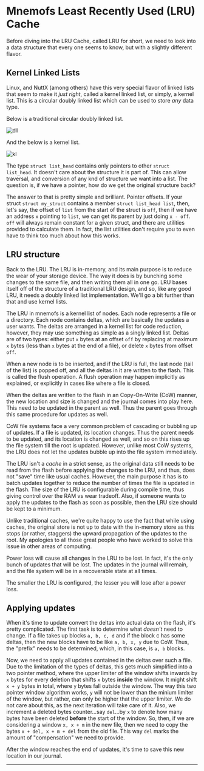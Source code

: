 


# Mnemofs Least Recently Used (LRU) Cache

Before diving into the LRU Cache, called LRU for short, we need to look into a data structure that every one seems to know, but with a slightly different flavor.

## Kernel Linked Lists

Linux, and NuttX (among others) have this very special flavor of linked lists that seem to make it _just right_, called a kernel linked list, or simply, a kernel list. This is a circular doubly linked list which can be used to store _any_ data type.

Below is a traditional circular doubly linked list.

![dll](https://res.cloudinary.com/dbzi2yvvc/image/upload/v1720435118/mnemofs/Screenshot_20240708_160735_ivk5au.png)

And the below is a kernel list.

![kl](https://res.cloudinary.com/dbzi2yvvc/image/upload/v1720435871/mnemofs/Screenshot_20240708_162053_rjxu4o.png)

The type `struct list_head` contains only pointers to other `struct list_head`. It doesn't care about the structure it is part of. This can allow traversal, and conversion of any knd of structure
we want into a list. The question is, if we have a pointer, how do we get the original structure back?

The answer to that is pretty simple and brilliant. Pointer offsets. If your struct `struct my_struct` contains a member `struct list_head list`, then, let's say, the offset of `list` from the start of the struct is `off`, then if we have an address `x` pointing to `list`, we can get its parent by just doing `x - off`. `off` will always remain constant for a given struct, and there are utilities provided to calculate them. In fact, the list utilities don't require you to even have to think too much about how this works.

## LRU structure

Back to the LRU. The LRU is in-memory, and its main purpose is to reduce the wear of your storage device. The way it does is by bunching some changes to the same file, and then writing them all in one go. LRU bases itself off of the structure of a traditional LRU design, and so, like any good LRU, it needs a doubly linked list implementation. We'll go a bit further than that and use kernel lists.

The LRU in mnemofs is a kernel list of nodes. Each node represents a file or a directory. Each node contains deltas, which are basically the updates a user wants. The deltas are arranged in a kernel list for code reduction, however, they may use something as simple as a singly linked list. Deltas are of two types: either put `x` bytes at an offset `off` by replacing at maximum `x` bytes (less than `x` bytes at the end of a file), or delete `x` bytes from offset `off`.

When a new node is to be inserted, and if the LRU is full, the last node (tail of the list) is popped off, and all the deltas in it are written to the flash. This is called the flush operation. A flush operation may happen implicitly as explained, or explicitly in cases like where a file is closed.

When the deltas are written to the flash in an Copy-On-Write (CoW) manner, the new location and size is changed and the journal comes into play here. This need to be updated in the parent as well. Thus the parent goes through this same procedure for updates as well.

CoW file systems face a very common problem of cascading or bubbling up of updates. If a file is updated, its location changes. Thus the parent needs to be updated, and its location is changed as well, and so on this rises up the file system till the root is updated. However, unlike most CoW systems, the LRU does not let the updates bubble up into the file system immediately.

The LRU isn't a _cache_ in a strict sense, as the original data still needs to be read from the flash before applying the changes to the LRU, and thus, does not "save" time like usual caches. However, the main purpose it has is to batch updates together to reduce the number of times the file is updated in the flash. The size of the LRU is configurable during compile time, thus giving control over the RAM vs wear tradeoff. Also, if someone wants to apply the updates to the flash as soon as possible, then the LRU size should be kept to a minimum.

Unlike traditional caches, we're quite happy to use the fact that while using caches, the original store is not up to date with the in-memory store as this stops (or rather, staggers) the upward propagation of the updates to the root. My apologies to all those great people who have worked to solve this issue in other areas of computing.

<Callout type="info" emoji="ℹ️">
Power loss will cause all changes in the LRU to be lost. In fact, it's the only bunch of updates that will be lost. The updates in the journal will remain, and the file system will be in a recoverable state at all times.

The smaller the LRU is configured, the lesser you will lose after a power loss.
</Callout>

## Applying updates

When it's time to update convert the deltas into actual data on the flash, it's pretty complicated. The first task is to determine what _doesn't_ need to change. If a file takes up blocks `a, b, c, d` and if the block c has some deltas, then the new blocks have to be like `a, b, x, y` due to CoW. Thus, the "prefix" needs to be determined, which, in this case, is `a, b` blocks.

Now, we need to apply all updates contained in the deltas over such a file. Due to the limitation of the types of deltas, this gets much simplified into a two pointer method, where the upper limiter of the window shifts inwards by `x` bytes for every deletion that shifts `x` bytes **inside** the window. It might shift `x + y` bytes in total, where `y` bytes fall outside the window. The way this two pointer window algorithm works, `y` will not be lower than the minium limiter of the window, but rather, can only be higher that the upper limiter. We do not care about this, as the next iteration will take care of it. Also, we increment a deleted bytes counter...say `del`...by `x` to denote how many bytes have been deleted **before** the start of the window. So, then, if we are considering a window `x, x + m` in the new file, then we need to copy the bytes `x + del, x + m + del` from the old file. This way `del` marks the amount of "compensation" we need to provide.

After the window reaches the end of updates, it's time to save this new location in our journal.

---

<Cards>
<Card icon="❰&emsp;" title="Mnemofs" href={prev} />
<Card icon="❱&emsp;" title="Mnemofs Journal" href={next} />
</Cards>
<br/>
<Card icon="⌂&emsp;" title="Home" href={home} />